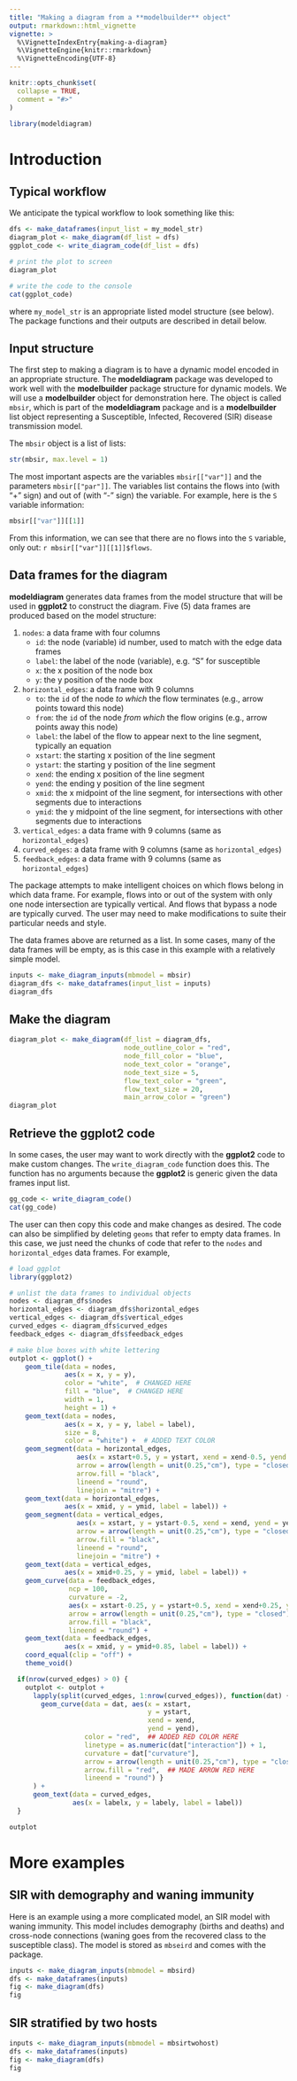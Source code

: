 ```yaml
---
title: "Making a diagram from a **modelbuilder** object"
output: rmarkdown::html_vignette
vignette: >
  %\VignetteIndexEntry{making-a-diagram}
  %\VignetteEngine{knitr::rmarkdown}
  %\VignetteEncoding{UTF-8}
---
```


```r
knitr::opts_chunk$set(
  collapse = TRUE,
  comment = "#>"
)
```

```r
library(modeldiagram)
```

# Introduction

## Typical workflow
We anticipate the typical workflow to look something like this:

```r
dfs <- make_dataframes(input_list = my_model_str)
diagram_plot <- make_diagram(df_list = dfs)
ggplot_code <- write_diagram_code(df_list = dfs)

# print the plot to screen
diagram_plot

# write the code to the console
cat(ggplot_code)
```

where `my_model_str` is an appropriate listed model structure (see below).
The package functions and their outputs are described in detail below.

## Input structure

The first step to making a diagram is to have a dynamic model encoded in an appropriate structure.
The **modeldiagram** package was developed to work well with the **modelbuilder** package structure for dynamic models.
We will use a **modelbuilder** object for demonstration here.
The object is called `mbsir`, which is part of the **modeldiagram** package and is a **modelbuilder** list object representing a Susceptible, Infected, Recovered (SIR) disease transmission model.

The `mbsir` object is a list of lists:

```r
str(mbsir, max.level = 1)
```

The most important aspects are the variables `mbsir[["var"]]` and the parameters `mbsir[["par"]]`.
The variables list contains the flows into (with "+" sign) and out of (with "-" sign) the variable.
For example, here is the `S` variable information:

```r
mbsir[["var"]][[1]]
```

From this information, we can see that there are no flows into the `S` variable, only out: ```r mbsir[["var"]][[1]]$flows```.

## Data frames for the diagram
**modeldiagram** generates data frames from the model structure that will be used in **ggplot2** to construct the diagram.
Five (5) data frames are produced based on the model structure:

1. `nodes`: a data frame with four columns
    * `id`: the node (variable) id number, used to match with the edge data frames
    * `label`: the label of the node (variable), e.g. "S" for susceptible
    * `x`: the x position of the node box
    * `y`: the y position of the node box
1. `horizontal_edges`: a data frame with 9 columns
    * `to`: the `id` of the node *to which* the flow terminates (e.g., arrow points toward this node)
    * `from`: the `id` of the node *from which* the flow origins (e.g., arrow points away this node)
    * `label`: the label of the flow to appear next to the line segment, typically an equation
    * `xstart`: the starting x position of the line segment
    * `ystart`: the starting y position of the line segment
    * `xend`: the ending x position of the line segment
    * `yend`: the ending y position of the line segment
    * `xmid`: the x midpoint of the line segment, for intersections with other segments due to interactions
    * `ymid`: the y midpoint of the line segment, for intersections with other segments due to interactions
1. `vertical_edges`: a data frame with 9 columns (same as `horizontal_edges`)
1. `curved_edges`: a data frame with 9 columns (same as `horizontal_edges`)
1. `feedback_edges`: a data frame with 9 columns (same as `horizontal_edges`)

The package attempts to make intelligent choices on which flows belong in which data frame.
For example, flows into or out of the system with only one node intersection are typically vertical.
And flows that bypass a node are typically curved.
The user may need to make modifications to suite their particular needs and style.

The data frames above are returned as a list.
In some cases, many of the data frames will be empty, as is this case in this example with a relatively simple model.

```r
inputs <- make_diagram_inputs(mbmodel = mbsir)
diagram_dfs <- make_dataframes(input_list = inputs)
diagram_dfs
```

## Make the diagram

```r
diagram_plot <- make_diagram(df_list = diagram_dfs, 
                             node_outline_color = "red",
                             node_fill_color = "blue",
                             node_text_color = "orange",
                             node_text_size = 5,
                             flow_text_color = "green",
                             flow_text_size = 20,
                             main_arrow_color = "green")
diagram_plot
```

## Retrieve the ggplot2 code

In some cases, the user may want to work directly with the **ggplot2** code to make custom changes.
The `write_diagram_code` function does this.
The function has no arguments because the **ggplot2** is generic given the data frames input list.

```r
gg_code <- write_diagram_code()
cat(gg_code)
```

The user can then copy this code and make changes as desired.
The code can also be simplified by deleting `geoms` that refer to empty data frames.
In this case, we just need the chunks of code that refer to the `nodes` and `horizontal_edges` data frames.
For example,

```r
# load ggplot
library(ggplot2)

# unlist the data frames to individual objects
nodes <- diagram_dfs$nodes
horizontal_edges <- diagram_dfs$horizontal_edges
vertical_edges <- diagram_dfs$vertical_edges
curved_edges <- diagram_dfs$curved_edges
feedback_edges <- diagram_dfs$feedback_edges

# make blue boxes with white lettering
outplot <- ggplot() +
    geom_tile(data = nodes,
              aes(x = x, y = y),
              color = "white",  # CHANGED HERE
              fill = "blue",  # CHANGED HERE
              width = 1,
              height = 1) +
    geom_text(data = nodes,
              aes(x = x, y = y, label = label),
              size = 8,
              color = "white") +  # ADDED TEXT COLOR
    geom_segment(data = horizontal_edges,
                 aes(x = xstart+0.5, y = ystart, xend = xend-0.5, yend = yend),
                 arrow = arrow(length = unit(0.25,"cm"), type = "closed"),
                 arrow.fill = "black",
                 lineend = "round",
                 linejoin = "mitre") +
    geom_text(data = horizontal_edges,
              aes(x = xmid, y = ymid, label = label)) +
    geom_segment(data = vertical_edges,
                 aes(x = xstart, y = ystart-0.5, xend = xend, yend = yend+0.5),
                 arrow = arrow(length = unit(0.25,"cm"), type = "closed"),
                 arrow.fill = "black",
                 lineend = "round",
                 linejoin = "mitre") +
    geom_text(data = vertical_edges,
              aes(x = xmid+0.25, y = ymid, label = label)) +
    geom_curve(data = feedback_edges,
               ncp = 100,
               curvature = -2,
               aes(x = xstart-0.25, y = ystart+0.5, xend = xend+0.25, yend = yend+0.5),
               arrow = arrow(length = unit(0.25,"cm"), type = "closed"),
               arrow.fill = "black",
               lineend = "round") +
    geom_text(data = feedback_edges,
              aes(x = xmid, y = ymid+0.85, label = label)) +
    coord_equal(clip = "off") +
    theme_void()

  if(nrow(curved_edges) > 0) {
    outplot <- outplot +
      lapply(split(curved_edges, 1:nrow(curved_edges)), function(dat) {
        geom_curve(data = dat, aes(x = xstart,
                                   y = ystart,
                                   xend = xend,
                                   yend = yend),
                   color = "red",  ## ADDED RED COLOR HERE  
                   linetype = as.numeric(dat["interaction"]) + 1,
                   curvature = dat["curvature"],
                   arrow = arrow(length = unit(0.25,"cm"), type = "closed"),
                   arrow.fill = "red",  ## MADE ARROW RED HERE
                   lineend = "round") }
      ) +
      geom_text(data = curved_edges,
                aes(x = labelx, y = labely, label = label))
  }

outplot
```

# More examples

## SIR with demography and waning immunity

Here is an example using a more complicated model, an SIR model with waning immunity.
This model includes demography (births and deaths) and cross-node connections (waning goes from the recovered class to the susceptible class).
The model is stored as `mbseird` and comes with the package.

```r
inputs <- make_diagram_inputs(mbmodel = mbsird)
dfs <- make_dataframes(inputs)
fig <- make_diagram(dfs)
fig
```

## SIR stratified by two hosts

```r
inputs <- make_diagram_inputs(mbmodel = mbsirtwohost)
dfs <- make_dataframes(inputs)
fig <- make_diagram(dfs)
fig
```
